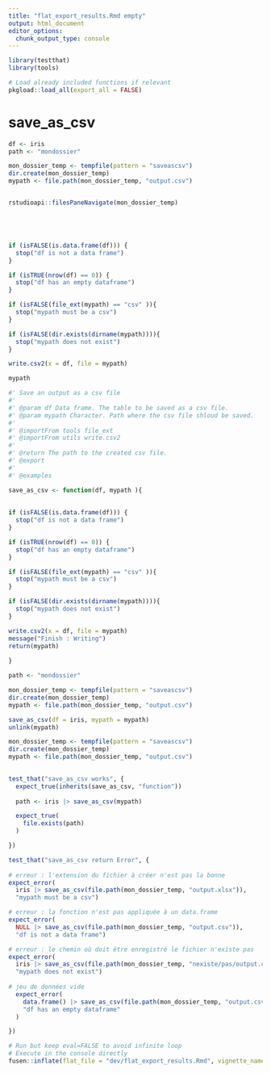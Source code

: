 ```yaml
---
title: "flat_export_results.Rmd empty"
output: html_document
editor_options: 
  chunk_output_type: console
---
```


```r
library(testthat)
library(tools)
```

```r
# Load already included functions if relevant
pkgload::load_all(export_all = FALSE)
```


# save_as_csv

```r


df <- iris
path <- "mondossier"

mon_dossier_temp <- tempfile(pattern = "saveascsv")
dir.create(mon_dossier_temp)
mypath <- file.path(mon_dossier_temp, "output.csv")


rstudioapi::filesPaneNavigate(mon_dossier_temp)





if (isFALSE(is.data.frame(df))) {
  stop("df is not a data frame")
}

if (isTRUE(nrow(df) == 0)) {
  stop("df has an empty dataframe")
}

if (isFALSE(file_ext(mypath) == "csv" )){
  stop("mypath must be a csv")
}

if (isFALSE(dir.exists(dirname(mypath)))){
  stop("mypath does not exist")
}

write.csv2(x = df, file = mypath)

mypath


```


    
```r
#' Save an output as a csv file
#'
#' @param df Data frame. The table to be saved as a csv file.
#' @param mypath Character. Path where the csv file shloud be saved.
#'
#' @importFrom tools file_ext
#' @importFrom utils write.csv2
#'
#' @return The path to the created csv file.
#' @export
#'
#' @examples

save_as_csv <- function(df, mypath ){
    
  
if (isFALSE(is.data.frame(df))) {
  stop("df is not a data frame")
}

if (isTRUE(nrow(df) == 0)) {
  stop("df has an empty dataframe")
}

if (isFALSE(file_ext(mypath) == "csv" )){
  stop("mypath must be a csv")
}

if (isFALSE(dir.exists(dirname(mypath)))){
  stop("mypath does not exist")
}

write.csv2(x = df, file = mypath)
message("Finish : Writing")
return(mypath)
  
}
```
  
```r

path <- "mondossier"

mon_dossier_temp <- tempfile(pattern = "saveascsv")
dir.create(mon_dossier_temp)
mypath <- file.path(mon_dossier_temp, "output.csv")

save_as_csv(df = iris, mypath = mypath)
unlink(mypath)
```
  
```r

mon_dossier_temp <- tempfile(pattern = "saveascsv")
dir.create(mon_dossier_temp)
mypath <- file.path(mon_dossier_temp, "output.csv")
  

test_that("save_as_csv works", {
  expect_true(inherits(save_as_csv, "function")) 
  
  path <- iris |> save_as_csv(mypath)

  expect_true(
    file.exists(path)
  )

})

test_that("save_as_csv return Error", {
  
# erreur : l'extension du fichier à créer n'est pas la bonne
expect_error(
  iris |> save_as_csv(file.path(mon_dossier_temp, "output.xlsx")),
  "mypath must be a csv")

# erreur : la fonction n'est pas appliquée à un data.frame
expect_error(
  NULL |> save_as_csv(file.path(mon_dossier_temp, "output.csv")),
  "df is not a data frame")

# erreur : le chemin où doit être enregistré le fichier n'existe pas
expect_error(
  iris |> save_as_csv(file.path(mon_dossier_temp, "nexiste/pas/output.csv")),
  "mypath does not exist")
  
# jeu de données vide
  expect_error(
    data.frame() |> save_as_csv(file.path(mon_dossier_temp, "output.csv")),
    "df has an empty dataframe"
  )

})
```
  



```r
# Run but keep eval=FALSE to avoid infinite loop
# Execute in the console directly
fusen::inflate(flat_file = "dev/flat_export_results.Rmd", vignette_name = "Exporter les résultats", open_vignette = FALSE, overwrite = TRUE)
```

